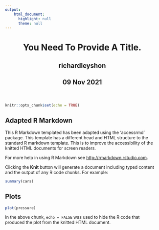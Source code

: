 ```yaml
---
output:
    html_document:
      highlight: null
      theme: null
---
```

<html lang="en">
<header>
  <meta charset="utf-8"/>
  <title>You Need To Provide A Title.</title>
  <h1 class="title toc-ignore">You Need To Provide A Title.</h1>
  <h2 class="author toc-ignore">richardleyshon</h2>
  <h2 class="date toc-ignore">09 Nov 2021</h2>
</header>
<body>
```r
knitr::opts_chunk$set(echo = TRUE)
```
  
## Adapted R Markdown

This R Markdown templated has been adapted using the 'accessrmd' package. This
template has a different head and HTML structure to the standard R markdown
template. This is to improve the accessibility of the knitted HTML documents for
screen readers.

For more help in using R Markdown see <http://rmarkdown.rstudio.com>.

Clicking the **Knit** button will generate a document including typed content
and the output of any R code chunks. For example:
    
```r
summary(cars)
```

## Plots
  
```r
plot(pressure)
```

In the above chunk, `echo = FALSE` was used to hide the R code that produced the
plot from the knitted HTML document.</body>
</html>
